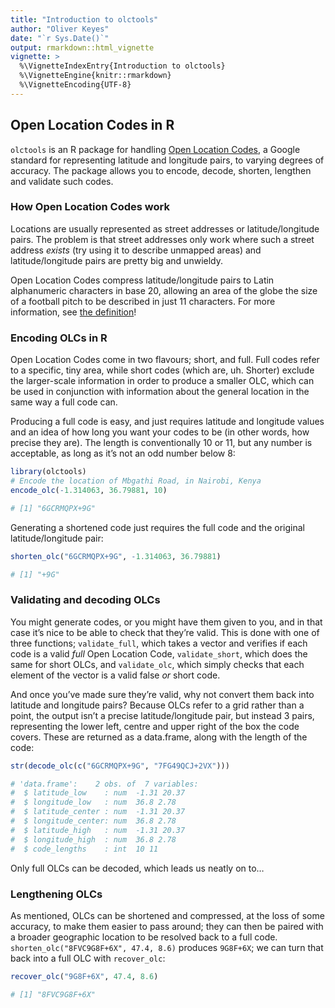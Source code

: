 ```yaml
---
title: "Introduction to olctools"
author: "Oliver Keyes"
date: "`r Sys.Date()`"
output: rmarkdown::html_vignette
vignette: >
  %\VignetteIndexEntry{Introduction to olctools}
  %\VignetteEngine{knitr::rmarkdown}
  %\VignetteEncoding{UTF-8}
---
```


## Open Location Codes in R
`olctools` is an R package for handling [Open Location Codes](http://openlocationcode.com/), a Google standard for representing latitude and longitude pairs, to varying degrees of accuracy. The package allows you to encode, decode, shorten, lengthen and validate such codes.

### How Open Location Codes work

Locations are usually represented as street addresses or latitude/longitude pairs. The problem is that street addresses only work
where such a street address *exists* (try using it to describe unmapped areas) and latitude/longitude pairs are pretty big and unwieldy.

Open Location Codes compress latitude/longitude pairs to Latin alphanumeric characters in base 20, allowing an area of the globe the size of a football pitch to be described in just 11 characters. For more information, see [the definition](https://github.com/google/open-location-code/blob/master/docs/olc_definition.adoc)!

### Encoding OLCs in R

Open Location Codes come in two flavours; short, and full. Full codes refer to a specific, tiny area, while short codes (which are, uh. Shorter) exclude the larger-scale information in order to produce a smaller OLC, which can be used in conjunction with information about the general location in the same way a full code can.

Producing a full code is easy, and just requires latitude and longitude values and an idea of how long you want your codes to be (in other words, how precise they are). The length is conventionally 10 or 11, but any number is acceptable, as long as it's not an odd number below 8:

```r
library(olctools)
# Encode the location of Mbgathi Road, in Nairobi, Kenya
encode_olc(-1.314063, 36.79881, 10)

# [1] "6GCRMQPX+9G"
```

Generating a shortened code just requires the full code and the original latitude/longitude pair:
```r
shorten_olc("6GCRMQPX+9G", -1.314063, 36.79881)

# [1] "+9G"
```

### Validating and decoding OLCs

You might generate codes, or you might have them given to you, and in that case it's nice to be able to check that they're valid. This
is done with one of three functions; `validate_full`, which takes a vector and verifies if each code is a valid *full* Open Location Code,
`validate_short`, which does the same for short OLCs, and `validate_olc`, which simply checks that each element of the vector is a valid false *or* short code.

And once you've made sure they're valid, why not convert them back into latitude and longitude pairs? Because OLCs refer to a grid rather
than a point, the output isn't a precise latitude/longitude pair, but instead 3 pairs, representing the lower left, centre and upper right
of the box the code covers. These are returned as a data.frame, along with the length of the code:

```r
str(decode_olc(c("6GCRMQPX+9G", "7FG49QCJ+2VX")))

# 'data.frame':    2 obs. of  7 variables:
#  $ latitude_low    : num  -1.31 20.37
#  $ longitude_low   : num  36.8 2.78
#  $ latitude_center : num  -1.31 20.37
#  $ longitude_center: num  36.8 2.78
#  $ latitude_high   : num  -1.31 20.37
#  $ longitude_high  : num  36.8 2.78
#  $ code_lengths    : int  10 11
```

Only full OLCs can be decoded, which leads us neatly on to...

### Lengthening OLCs

As mentioned, OLCs can be shortened and compressed, at the loss of some accuracy, to make them easier to pass around; they can then be paired with a broader geographic location to be resolved back to a full code. `shorten_olc("8FVC9G8F+6X", 47.4, 8.6)` produces `9G8F+6X`; we can turn that back into a full OLC with `recover_olc`:

```r
recover_olc("9G8F+6X", 47.4, 8.6)

# [1] "8FVC9G8F+6X"
```

